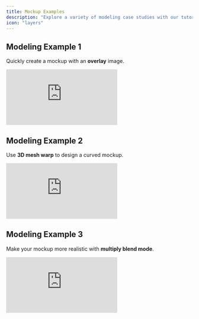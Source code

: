 ```yaml
---
title: Mockup Examples
description: "Explore a variety of modeling case studies with our tutorial videos and improve your mockup creation skills."
icon: "layers"
---
```


## Modeling Example 1
Quickly create a mockup with an **overlay** image.
<Frame caption="Let's walk through creating a clock mockup as an example.">
  <iframe
    className="w-full aspect-video rounded-xl"
    src="https://www.youtube.com/embed/cX81kDIQhIg"
    title="YouTube video player"
    frameBorder="0"
    allow="accelerometer; autoplay; clipboard-write; encrypted-media; gyroscope; picture-in-picture"
    allowFullScreen
  ></iframe>
</Frame>

## Modeling Example 2
Use **3D mesh warp** to design a curved mockup.
<Frame caption="Let's walk through creating a mug mockup as an example.">
  <iframe
    className="w-full aspect-video rounded-xl"
    src="https://www.youtube.com/embed/psZTGssILhY"
    title="YouTube video player"
    frameBorder="0"
    allow="accelerometer; autoplay; clipboard-write; encrypted-media; gyroscope; picture-in-picture"
    allowFullScreen
  ></iframe>
</Frame>

## Modeling Example 3
Make your mockup more realistic with **multiply blend mode**.
<Frame caption="Let's walk through creating an umbrella mockup as an example.">
  <iframe
    className="w-full aspect-video rounded-xl"
    src="https://www.youtube.com/embed/KbZvZxRPP0U"
    title="YouTube video player"
    frameBorder="0"
    allow="accelerometer; autoplay; clipboard-write; encrypted-media; gyroscope; picture-in-picture"
    allowFullScreen
  ></iframe>
</Frame>